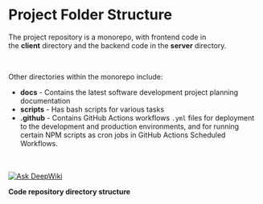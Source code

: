 
# Project Folder Structure

The project repository is a monorepo, with frontend code in the **client** directory and the backend code in the **server** directory.

<br />

<Cards>
  <Card title="client" href="/directories/client" />
  <Card title="server" href="/directories/server" />
</Cards>

Other directories within the monorepo include:

- **docs** - Contains the latest software development project planning documentation
- **scripts** - Has bash scripts for various tasks
- **.github** - Contains GitHub Actions workflows `.yml` files for deployment to the development and production environments, and for running certain NPM scripts as cron jobs in GitHub Actions Scheduled Workflows.

<br /><br />
<a href="https://deepwiki.com/acaptutorials/acaptutorials.github.io" target="blank"><img src="https://deepwiki.com/badge.svg" alt="Ask DeepWiki" /></a>

**Code repository directory structure**

<FileTree>
  <FileTree.Folder name="acap-v2" defaultOpen>
    <FileTree.Folder name=".github">
      <FileTree.Folder name="workflows">
        <FileTree.File name="dev-render.yml" />
        <FileTree.File name="release.yml" />
        <FileTree.File name="others.yml" />
        <FileTree.File name="scheduled-10day.yml" />
        <FileTree.File name="scheduled-cyclone.yml" />
        <FileTree.File name="scheduled-scraping.yml" />
        <FileTree.File name="scheduled-cleanup-seasonal.yml" />
      </FileTree.Folder>
    </FileTree.Folder>
    <FileTree.Folder name="client" />
    <FileTree.Folder name="docs" />
    <FileTree.Folder name="scripts" />
    <FileTree.Folder name="server" />
    <FileTree.File name="README.md" />
    <FileTree.File name="docker-compose.dev.yml" />
    <FileTree.File name="docker-compose.prod.yml" />
  </FileTree.Folder>
</FileTree>